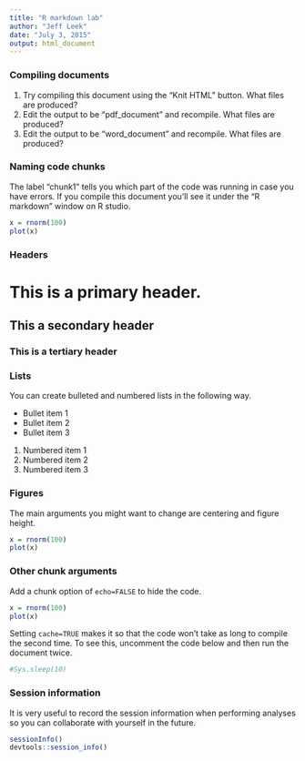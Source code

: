 ```yaml
---
title: "R markdown lab"
author: "Jeff Leek"
date: "July 3, 2015"
output: html_document
---
```



### Compiling documents

1. Try compiling this document using the "Knit HTML" button. What files are produced?
2. Edit the output to be "pdf_document" and recompile. What files are produced?
3. Edit the output to be "word_document" and recompile. What files are produced?


### Naming code chunks

The label "chunk1" tells you which part of the code was running in case you have errors. If you compile this document you'll see it under the "R markdown" window on R studio. 


```r
x = rnorm(100)
plot(x)
```

### Headers

# This is a primary header.
## This a secondary header
### This is a tertiary header



### Lists

You can create bulleted and numbered lists in the following way. 

* Bullet item 1
* Bullet item 2
* Bullet item 3

1. Numbered item 1
2. Numbered item 2
3. Numbered item 3

### Figures

The main arguments you might want to change are centering and figure height. 

```r
x = rnorm(100)
plot(x)
```


### Other chunk arguments

Add a chunk option of `echo=FALSE` to hide the code. 
```r
x = rnorm(100)
plot(x)
```

Setting `cache=TRUE` makes it so that the code won't take as long to compile the second time. To see this, uncomment the code below and then run the document twice. 

```r
#Sys.sleep(10)
```

### Session information

It is very useful to record the session information when performing analyses so you can collaborate with yourself in the future. 

```r
sessionInfo()
devtools::session_info()
```





